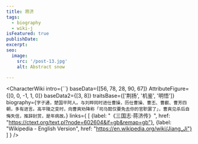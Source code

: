 ```yaml
---
title: 蒋济
tags:
  - biography
  - wiki-j
isFeatured: true
publishDate:
excerpt:
seo:
  image:
    src: '/post-13.jpg'
    alt: Abstract snow

---
```



<CharacterWiki
  intro={``}
  baseData={[56, 78, 28, 90, 67]}
  AttributeFigure={[0, 0, -1, 1, 0]}
  baseData2={[3, 8]}
  traitsBase={['荆扬', '机鉴', '明悟']}
  biography={`字子通，楚国平阿人。与刘晔同时进仕曹操，历仕曹操、曹丕、曹叡、曹芳四朝，多有进言。高平陵之变时，向曹爽劝降称「司马懿仅要免去你的官职罢了」，曹爽见杀后自悔失信，推辞封赏，是年病故。`}
  links={
    [
      {label: "《三国志·蒋济传》", href: "https://ctext.org/text.pl?node=602604&if=gb&remap=gb"},
      {label: "Wikipedia - English Version", href: "https://en.wikipedia.org/wiki/Jiang_Ji"}
    ]
  }
/>